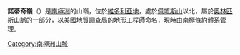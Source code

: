 {{coord|77|27|S|162|6|E|display=title}}

'''諾蒂奇嶺'''（{{lang-en|Nottage Ridge}}）是[[南極洲|南極洲]]的山嶺，位於[[維多利亞地|維多利亞地]]，處於[[佩琉斯山|佩琉斯山]]以北，屬於[[奧林匹斯山脈|奧林匹斯山脈]]的一部分，以[[美國地質調查局|美國地質調查局]]的地形工程師命名，現時由[[南極條約體系|南極條約體系]]管理。

{{DEFAULTSORT:Nottage Ridge}}
[[Category:南極洲山脈|Category:南極洲山脈]]


{{McMurdoDryValleys-geo-stub}}